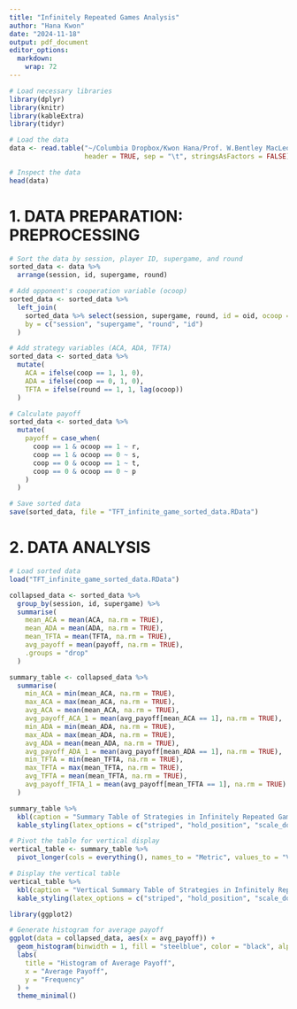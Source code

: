 ```yaml
---
title: "Infinitely Repeated Games Analysis"
author: "Hana Kwon"
date: "2024-11-18"
output: pdf_document
editor_options: 
  markdown: 
    wrap: 72
---
```


```r
# Load necessary libraries
library(dplyr)
library(knitr)
library(kableExtra)
library(tidyr)
```

```r
# Load the data
data <- read.table("~/Columbia Dropbox/Kwon Hana/Prof. W.Bentley MacLeod & Hana Kwon/Data/Embrey_2018a_new_data.txt", 
                   header = TRUE, sep = "\t", stringsAsFactors = FALSE)

# Inspect the data
head(data)
```

# 1. DATA PREPARATION: PREPROCESSING

```r
# Sort the data by session, player ID, supergame, and round
sorted_data <- data %>%
  arrange(session, id, supergame, round)

# Add opponent's cooperation variable (ocoop)
sorted_data <- sorted_data %>%
  left_join(
    sorted_data %>% select(session, supergame, round, id = oid, ocoop = coop),
    by = c("session", "supergame", "round", "id")
  )

# Add strategy variables (ACA, ADA, TFTA)
sorted_data <- sorted_data %>%
  mutate(
    ACA = ifelse(coop == 1, 1, 0),
    ADA = ifelse(coop == 0, 1, 0),
    TFTA = ifelse(round == 1, 1, lag(ocoop))
  )

# Calculate payoff
sorted_data <- sorted_data %>%
  mutate(
    payoff = case_when(
      coop == 1 & ocoop == 1 ~ r,
      coop == 1 & ocoop == 0 ~ s,
      coop == 0 & ocoop == 1 ~ t,
      coop == 0 & ocoop == 0 ~ p
    )
  )

# Save sorted data
save(sorted_data, file = "TFT_infinite_game_sorted_data.RData")
```

# 2. DATA ANALYSIS

```r
# Load sorted data
load("TFT_infinite_game_sorted_data.RData")
```

```r
collapsed_data <- sorted_data %>%
  group_by(session, id, supergame) %>%
  summarise(
    mean_ACA = mean(ACA, na.rm = TRUE),
    mean_ADA = mean(ADA, na.rm = TRUE),
    mean_TFTA = mean(TFTA, na.rm = TRUE),
    avg_payoff = mean(payoff, na.rm = TRUE),
    .groups = "drop"
  )
```

```r
summary_table <- collapsed_data %>%
  summarise(
    min_ACA = min(mean_ACA, na.rm = TRUE),
    max_ACA = max(mean_ACA, na.rm = TRUE),
    avg_ACA = mean(mean_ACA, na.rm = TRUE),
    avg_payoff_ACA_1 = mean(avg_payoff[mean_ACA == 1], na.rm = TRUE),
    min_ADA = min(mean_ADA, na.rm = TRUE),
    max_ADA = max(mean_ADA, na.rm = TRUE),
    avg_ADA = mean(mean_ADA, na.rm = TRUE),
    avg_payoff_ADA_1 = mean(avg_payoff[mean_ADA == 1], na.rm = TRUE),
    min_TFTA = min(mean_TFTA, na.rm = TRUE),
    max_TFTA = max(mean_TFTA, na.rm = TRUE),
    avg_TFTA = mean(mean_TFTA, na.rm = TRUE),
    avg_payoff_TFTA_1 = mean(avg_payoff[mean_TFTA == 1], na.rm = TRUE)
  )
```

```r
summary_table %>%
  kbl(caption = "Summary Table of Strategies in Infinitely Repeated Game") %>%
  kable_styling(latex_options = c("striped", "hold_position", "scale_down"))
```
```r
# Pivot the table for vertical display
vertical_table <- summary_table %>%
  pivot_longer(cols = everything(), names_to = "Metric", values_to = "Value")

# Display the vertical table
vertical_table %>%
  kbl(caption = "Vertical Summary Table of Strategies in Infinitely Repeated Game") %>%
  kable_styling(latex_options = c("striped", "hold_position", "scale_down"))
```



```r

library(ggplot2)

# Generate histogram for average payoff
ggplot(data = collapsed_data, aes(x = avg_payoff)) +
  geom_histogram(binwidth = 1, fill = "steelblue", color = "black", alpha = 0.7) +
  labs(
    title = "Histogram of Average Payoff",
    x = "Average Payoff",
    y = "Frequency"
  ) +
  theme_minimal()
```

